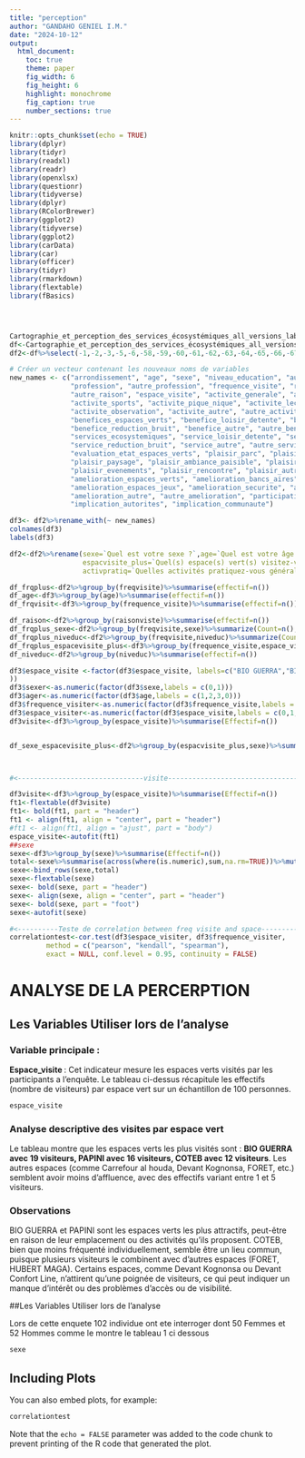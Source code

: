 ---
title: "perception"
author: "GANDAHO GENIEL I.M."
date: "2024-10-12"
output: 
  html_document: 
    toc: true
    theme: paper
    fig_width: 6
    fig_height: 6
    highlight: monochrome
    fig_caption: true
    number_sections: true
---

```{r setup, include=FALSE}
knitr::opts_chunk$set(echo = TRUE)
library(dplyr)
library(tidyr)
library(readxl)
library(readr)
library(openxlsx)
library(questionr)
library(tidyverse)
library(dplyr)
library(RColorBrewer)
library(ggplot2)
library(tidyverse)
library(ggplot2)
library(carData)
library(car)
library(officer)
library(tidyr)
library(rmarkdown)
library(flextable)
library(fBasics)




Cartographie_et_perception_des_services_écosystémiques_all_versions_labels_2024_07_08_14_45_00_1_ <- read_excel("H:/Mon Drive/Documents/HP ELITEBOOK/R/TRAVAUX-R/data/perception_espace_vert/Cartographie_et_perception_des_services_écosystémiques_-_all_versions_-_labels_-_2024-07-08-14-45-00 (1).xlsx")
df<-Cartographie_et_perception_des_services_écosystémiques_all_versions_labels_2024_07_08_14_45_00_1_
df2<-df%>%select(-1,-2,-3,-5,-6,-58,-59,-60,-61,-62,-63,-64,-65,-66,-67,-68,-69,-70)

# Créer un vecteur contenant les nouveaux noms de variables
new_names <- c("arrondissement", "age", "sexe", "niveau_education", "autre_education",
               "profession", "autre_profession", "frequence_visite", "raison_non_visite",
               "autre_raison", "espace_visite", "activite_generale", "activite_promenade",
               "activite_sports", "activite_pique_nique", "activite_lecture",
               "activite_observation", "activite_autre", "autre_activite",
               "benefices_espaces_verts", "benefice_loisir_detente", "benefice_rencontre_sociale",
               "benefice_reduction_bruit", "benefice_autre", "autre_benefice",
               "services_ecosystemiques", "service_loisir_detente", "service_rencontre_sociale",
               "service_reduction_bruit", "service_autre", "autre_service",
               "evaluation_etat_espaces_verts", "plaisir_parc", "plaisir_cadre_naturel",
               "plaisir_paysage", "plaisir_ambiance_paisible", "plaisir_equipements",
               "plaisir_evenements", "plaisir_rencontre", "plaisir_autre", "autre_plaisir",
               "amelioration_espaces_verts", "amelioration_bancs_aires", "amelioration_proprete",
               "amelioration_espaces_jeux", "amelioration_securite", "amelioration_arbre_vegetation",
               "amelioration_autre", "autre_amelioration", "participation_initiatives",
               "implication_autorites", "implication_communaute")

df3<- df2%>%rename_with(~ new_names)
colnames(df3)
labels(df3)

df2<-df2%>%rename(sexe=`Quel est votre sexe ?`,age=`Quel est votre âge ?`,niveduc =`Quel est votre niveau d'éducation ?`,profession = `Quelle est votre profession ?`,freqvisite=`À quelle fréquence visitez-vous les espaces verts de Parakou ?`,raisonviste=`Quelle est la raison qui vous empêche de visiter les espaces verts de Parakou ?`,
                  espacvisite_plus=`Quel(s) espace(s) vert(s) visitez-vous le plus souvent ? (Nom ou description)`,
                  activpratiq=`Quelles activités pratiquez-vous généralement dans les espaces verts ?`)

df_frqplus<-df2%>%group_by(freqvisite)%>%summarise(effectif=n())
df_age<-df3%>%group_by(age)%>%summarise(effectif=n())
df_frqvisit<-df3%>%group_by(frequence_visite)%>%summarise(effectif=n())

df_raison<-df2%>%group_by(raisonviste)%>%summarise(effectif=n())
df_frqplus_sexe<-df2%>%group_by(freqvisite,sexe)%>%summarize(Count=n(),.groups = 'drop')%>%pivot_wider(names_from =sexe , values_from = Count, values_fill = list(Count = 0))
df_frqplus_niveduc<-df2%>%group_by(freqvisite,niveduc)%>%summarize(Count=n(),.groups = 'drop')%>%pivot_wider(names_from =niveduc , values_from = Count, values_fill = list(Count = 0))
df_frqplus_espacevisite_plus<-df3%>%group_by(frequence_visite,espace_visite)%>%summarize(Count=n(),.groups = 'drop')%>%pivot_wider(names_from =espace_visite , values_from = Count, values_fill = list(Count = 0))
df_niveduc<-df2%>%group_by(niveduc)%>%summarise(effectif=n())

df3$espace_visite <-factor(df3$espace_visite, labels=c("BIO GUERRA","BIO GUERRA/PAPINI","BIO GUERRA/PAPINI","BIO GUERRA","COTEB","Carrefour al houda","Devant Kognonsa","Devant confort line","FORET","COTEB","FORET/COTEB","FORET","HUBERT MAGA","HUBERT MAGA","HUBERT MAGA/COTEB","Devant confort line","PAPINI","HUBERT MAGA","PAPINI","BIO GUERRA/PAPINI","BIO GUERRA/PAPINI","COTEB","COTEB","COTEB","COTEB/FORET","HUBERT MAGA/COTEB","HUBERT MAGA/COTEB","COTEB/FORET"
))
df3$sexer<-as.numeric(factor(df3$sexe,labels = c(0,1)))
df3$ager<-as.numeric(factor(df3$age,labels = c(1,2,3,0)))
df3$frequence_visiter<-as.numeric(factor(df3$frequence_visite,labels = c(0,1,2,3,4,5)))
df3$espace_visiter<-as.numeric(factor(df3$espace_visite,labels = c(0,1,2,3,4,5,6,7,8,9,10,11)))
df3visite<-df3%>%group_by(espace_visite)%>%summarise(Effectif=n())


df_sexe_espacevisite_plus<-df2%>%group_by(espacvisite_plus,sexe)%>%summarize(Count=n(),.groups = 'drop')%>%pivot_wider(names_from =sexe , values_from = Count, values_fill = list(Count = 0))



#<-------------------------------visite-------------------------------->

df3visite<-df3%>%group_by(espace_visite)%>%summarise(Effectif=n())
ft1<-flextable(df3visite) 
ft1<- bold(ft1, part = "header")
ft1 <- align(ft1, align = "center", part = "header")
#ft1 <- align(ft1, align = "ajust", part = "body")
espace_visite<-autofit(ft1)
##sexe
sexe<-df3%>%group_by(sexe)%>%summarise(Effectif=n())
total<-sexe%>%summarise(across(where(is.numeric),sum,na.rm=TRUE))%>%mutate(sexe="Total")
sexe<-bind_rows(sexe,total)
sexe<-flextable(sexe)
sexe<- bold(sexe, part = "header")
sexe<- align(sexe, align = "center", part = "header")
sexe<- bold(sexe, part = "foot")
sexe<-autofit(sexe)

#<----------Teste de correlation between freq visite and space------------------
correlationtest<-cor.test(df3$espace_visiter, df3$frequence_visiter,
         method = c("pearson", "kendall", "spearman"),
         exact = NULL, conf.level = 0.95, continuity = FALSE)

```


# ANALYSE DE LA PERCERPTION
## Les Variables Utiliser lors de l'analyse

### Variable principale :

**Espace_visite **: 
Cet indicateur mesure les espaces verts visités par les participants a l'enquête. Le tableau ci-dessus récapitule les effectifs (nombre de visiteurs) par espace vert sur un échantillon de 100 personnes.

```{r espace visite}
espace_visite

```

### Analyse descriptive des visites par espace vert
Le tableau montre que les espaces verts les plus visités sont : **BIO GUERRA avec 19 visiteurs, PAPINI avec 16 visiteurs, COTEB avec 12 visiteurs**. Les autres espaces (comme Carrefour al houda, Devant Kognonsa, FORET, etc.) semblent avoir moins d'affluence, avec des effectifs variant entre 1 et 5 visiteurs.

### Observations
BIO GUERRA et PAPINI sont les espaces verts les plus attractifs, peut-être en raison de leur emplacement ou des activités qu'ils proposent. COTEB, bien que moins fréquenté individuellement, semble être un lieu commun, puisque plusieurs visiteurs le combinent avec d'autres espaces (FORET, HUBERT MAGA). Certains espaces, comme Devant Kognonsa ou Devant Confort Line, n'attirent qu'une poignée de visiteurs, ce qui peut indiquer un manque d'intérêt ou des problèmes d'accès ou de visibilité.


##Les Variables Utiliser lors de l'analyse

Lors de cette enquete 102 individue ont ete interroger dont 50 Femmes et 52 Hommes comme le montre le tableau 1 ci dessous 

```{r sexe}
sexe
```




## Including Plots

You can also embed plots, for example:

```{r correllation1}
correlationtest
```

Note that the `echo = FALSE` parameter was added to the code chunk to prevent printing of the R code that generated the plot.
